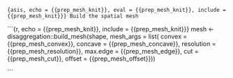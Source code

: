 ```{asis, echo = {{prep_mesh_knit}}, eval = {{prep_mesh_knit}}, include = {{prep_mesh_knit}}}
Build the spatial mesh
```

```{r, echo = {{prep_mesh_knit}}, include = {{prep_mesh_knit}}}
mesh <- disaggregation::build_mesh(shape, 
                                   mesh_args = list(
                                    convex = {{prep_mesh_convex}},
                                    concave = {{prep_mesh_concave}},
                                    resolution = {{prep_mesh_resolution}},
                                    max.edge = {{prep_mesh_edge}}, 
                                    cut = {{prep_mesh_cut}},
                                    offset = {{prep_mesh_offset}}))
    
```

